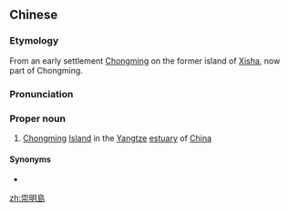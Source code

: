 {{also|崇明岛}}
==Chinese==
{{zh-forms|s=崇明岛|type=21}}
{{wikipedia|Chongming Island}}

===Etymology===
From an early settlement [[Chongming]] on the former island of [[Xisha]], now part of Chongming.

===Pronunciation===
{{zh-pron
|m=Chóngmíngdǎo
|c=sung4 ming4 dou2
|cat=pn
}}

===Proper noun===
{{zh-proper noun}}

# [[Chongming]] [[island|Island]] in the [[Yangtze]] [[estuary]] of [[China]]

====Synonyms====
* {{zh-l|崇明}}

{{zh-cat|Islands}}

[[zh:崇明島]]